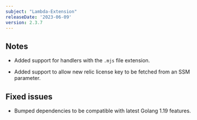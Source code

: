 ```yaml
---
subject: "Lambda-Extension"
releaseDate: '2023-06-09'
version: 2.3.7
---
```


## Notes

* Added support for handlers with the `.mjs` file extension.

* Added support to allow new relic license key to be fetched from an SSM parameter.

## Fixed issues

* Bumped dependencies to be compatible with latest Golang 1.19 features.

